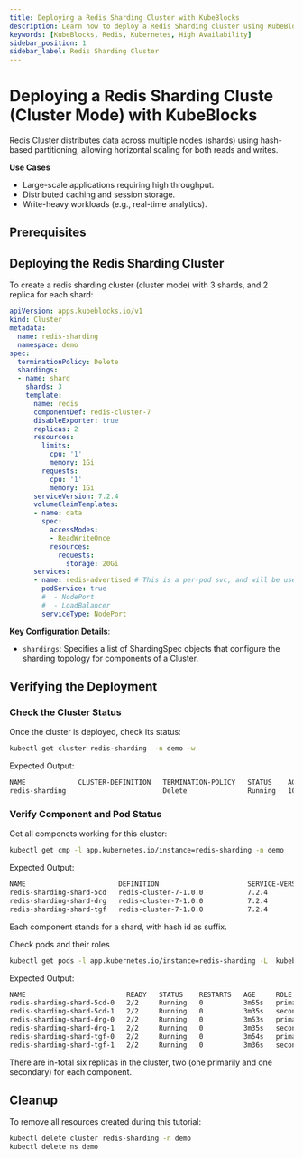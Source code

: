 ```yaml
---
title: Deploying a Redis Sharding Cluster with KubeBlocks
description: Learn how to deploy a Redis Sharding cluster using KubeBlocks. This guide covers configuration, verification, failover testing, and timeout configuration.
keywords: [KubeBlocks, Redis, Kubernetes, High Availability]
sidebar_position: 1
sidebar_label: Redis Sharding Cluster
---
```


# Deploying a Redis Sharding Cluste (Cluster Mode) with KubeBlocks

Redis Cluster distributes data across multiple nodes (shards) using hash-based partitioning, allowing horizontal scaling for both reads and writes.

**Use Cases**
- Large-scale applications requiring high throughput.
- Distributed caching and session storage.
- Write-heavy workloads (e.g., real-time analytics).

## Prerequisites


<Prerequisites />

## Deploying the Redis Sharding Cluster

To create a redis sharding cluster (cluster mode)  with 3 shards, and 2 replica for each shard:

```yaml
apiVersion: apps.kubeblocks.io/v1
kind: Cluster
metadata:
  name: redis-sharding
  namespace: demo
spec:
  terminationPolicy: Delete
  shardings:
  - name: shard
    shards: 3
    template:
      name: redis
      componentDef: redis-cluster-7
      disableExporter: true
      replicas: 2
      resources:
        limits:
          cpu: '1'
          memory: 1Gi
        requests:
          cpu: '1'
          memory: 1Gi
      serviceVersion: 7.2.4
      volumeClaimTemplates:
      - name: data
        spec:
          accessModes:
          - ReadWriteOnce
          resources:
            requests:
              storage: 20Gi
      services:
      - name: redis-advertised # This is a per-pod svc, and will be used to parse advertised endpoints
        podService: true
        #  - NodePort
        #  - LoadBalancer
        serviceType: NodePort
```

**Key Configuration Details**:
- `shardings`: Specifies a list of ShardingSpec objects that configure the sharding topology for components of a Cluster.

## Verifying the Deployment

### Check the Cluster Status
Once the cluster is deployed, check its status:
```bash
kubectl get cluster redis-sharding  -n demo -w
```
Expected Output:
```bash
NAME             CLUSTER-DEFINITION   TERMINATION-POLICY   STATUS    AGE
redis-sharding                        Delete               Running   103s
```

### Verify Component and Pod Status

Get all componets working for this cluster:
```bash
kubectl get cmp -l app.kubernetes.io/instance=redis-sharding -n demo
```

Expected Output:
```bash
NAME                       DEFINITION                      SERVICE-VERSION   STATUS    AGE
redis-sharding-shard-5cd   redis-cluster-7-1.0.0           7.2.4             Running   2m34s
redis-sharding-shard-drg   redis-cluster-7-1.0.0           7.2.4             Running   2m34s
redis-sharding-shard-tgf   redis-cluster-7-1.0.0           7.2.4             Running   2m34s
```
Each component stands for a shard, with hash id as suffix.

Check pods and their roles

```bash
kubectl get pods -l app.kubernetes.io/instance=redis-sharding -L  kubeblocks.io/role -n demo
```

Expected Output:
```bash
NAME                         READY   STATUS    RESTARTS   AGE     ROLE
redis-sharding-shard-5cd-0   2/2     Running   0          3m55s   primary
redis-sharding-shard-5cd-1   2/2     Running   0          3m35s   secondary
redis-sharding-shard-drg-0   2/2     Running   0          3m53s   primary
redis-sharding-shard-drg-1   2/2     Running   0          3m35s   secondary
redis-sharding-shard-tgf-0   2/2     Running   0          3m54s   primary
redis-sharding-shard-tgf-1   2/2     Running   0          3m36s   secondary
```
There are in-total six replicas in the cluster, two (one primarily and one secondary) for each component.


## Cleanup
To remove all resources created during this tutorial:

```bash
kubectl delete cluster redis-sharding -n demo
kubectl delete ns demo
```